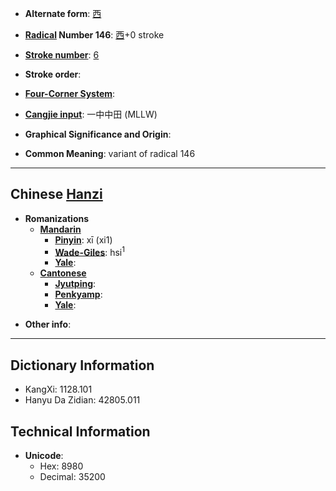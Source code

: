 * '''Alternate form''': [[西]]

* '''[[Wiktionary:Chinese radical index| Radical]] Number 146''': [[Wiktionary:Chinese radical index 西|西]]+0 stroke

* '''[[Wiktionary:Chinese total strokes index|Stroke number]]''': [[Wiktionary:Chinese total strokes index 6|6]]

* '''Stroke order''': 

* '''[[Wiktionary:Chinese four corner index|Four-Corner System]]''': 

* '''[[Wiktionary:Chinese Cangjie index|Cangjie input]]''': 一中中田 (MLLW)

* '''Graphical Significance and Origin''': 

* '''Common Meaning''': variant of radical 146

----

== Chinese [[Hanzi]] ==

* '''Romanizations'''
** '''[[Mandarin]]'''
*** '''[[Pinyin]]''': xī (xi1)
*** '''[[Wade-Giles]]''': hsi<sup>1</sup>
*** '''[[Yale]]''': 
** '''[[Cantonese]]'''
*** '''[[Jyutping]]''':
*** '''[[Penkyamp]]''': 
*** '''[[Yale]]''': 

* '''Other info''': 

----

== Dictionary Information ==

* KangXi: 1128.101
* Hanyu Da Zidian: 42805.011

== Technical Information ==

* '''Unicode''':
** Hex: 8980
** Decimal: 35200
